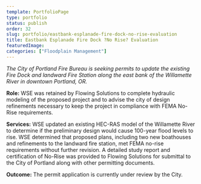 ```yaml
---
template: PortfolioPage
type: portfolio
status: publish
order: 32
slug: portfolio/eastbank-esplanade-fire-dock-no-rise-evaluation
title: Eastbank Esplanade Fire Dock ?No Rise? Evaluation
featuredImage: 
categories: ["Floodplain Management"]
---
```


_The City of Portland Fire Bureau is seeking permits to update the existing Fire Dock and landward Fire Station along the east bank of the Willamette River in downtown Portland, OR._  
  
**Role:** WSE was retained by Flowing Solutions to complete hydraulic modeling of the proposed project and to advise the city of design refinements necessary to keep the project in compliance with FEMA No-Rise requirements.  
  
**Services:** WSE updated an existing HEC-RAS model of the Willamette River to determine if the preliminary design would cause 100-year flood levels to rise. WSE determined that proposed plans, including two new boathouses and refinements to the landward fire station, met FEMA no-rise requirements without further revision. A detailed study report and certification of No-Rise was provided to Flowing Solutions for submittal to the City of Portland along with other permitting documents.  
  
**Outcome:** The permit application is currently under review by the City.